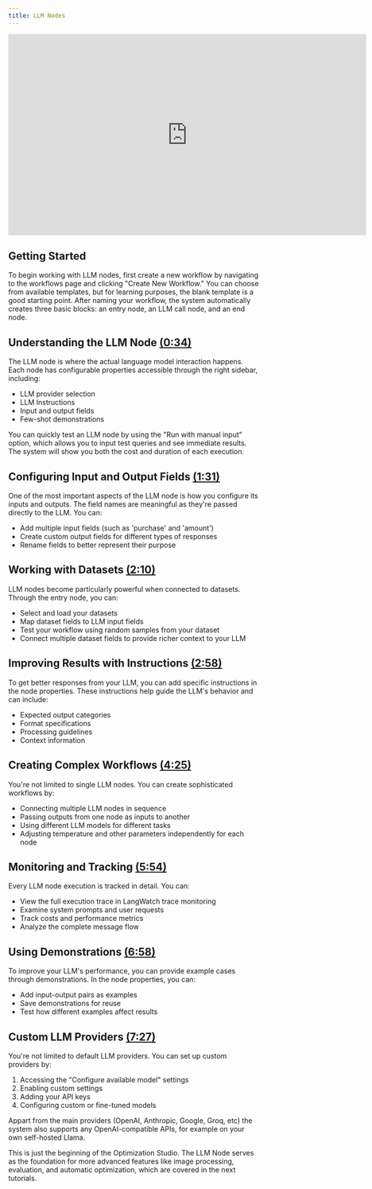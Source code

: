 ```yaml
---
title: LLM Nodes
---
```


<iframe
  width="720"
  height="405"
  src="https://www.youtube.com/embed/fbNmm6qoZFw"
  title="YouTube video player"
  frameborder="0"
  allow="accelerometer; autoplay; clipboard-write; encrypted-media; gyroscope; picture-in-picture"
  allowFullScreen
></iframe>

## Getting Started

To begin working with LLM nodes, first create a new workflow by navigating to the workflows page and clicking "Create New Workflow." You can choose from available templates, but for learning purposes, the blank template is a good starting point. After naming your workflow, the system automatically creates three basic blocks: an entry node, an LLM call node, and an end node.

## Understanding the LLM Node [(0:34)](https://www.youtube.com/watch?v=fbNmm6qoZFw&t=34s)

The LLM node is where the actual language model interaction happens. Each node has configurable properties accessible through the right sidebar, including:
- LLM provider selection
- LLM Instructions
- Input and output fields
- Few-shot demonstrations

You can quickly test an LLM node by using the "Run with manual input" option, which allows you to input test queries and see immediate results. The system will show you both the cost and duration of each execution.

## Configuring Input and Output Fields [(1:31)](https://www.youtube.com/watch?v=fbNmm6qoZFw&t=91s)

One of the most important aspects of the LLM node is how you configure its inputs and outputs. The field names are meaningful as they're passed directly to the LLM. You can:
- Add multiple input fields (such as 'purchase' and 'amount')
- Create custom output fields for different types of responses
- Rename fields to better represent their purpose

## Working with Datasets [(2:10)](https://www.youtube.com/watch?v=fbNmm6qoZFw&t=130s)

LLM nodes become particularly powerful when connected to datasets. Through the entry node, you can:
- Select and load your datasets
- Map dataset fields to LLM input fields
- Test your workflow using random samples from your dataset
- Connect multiple dataset fields to provide richer context to your LLM

## Improving Results with Instructions [(2:58)](https://www.youtube.com/watch?v=fbNmm6qoZFw&t=178s)

To get better responses from your LLM, you can add specific instructions in the node properties. These instructions help guide the LLM's behavior and can include:
- Expected output categories
- Format specifications
- Processing guidelines
- Context information

## Creating Complex Workflows [(4:25)](https://www.youtube.com/watch?v=fbNmm6qoZFw&t=265s)

You're not limited to single LLM nodes. You can create sophisticated workflows by:
- Connecting multiple LLM nodes in sequence
- Passing outputs from one node as inputs to another
- Using different LLM models for different tasks
- Adjusting temperature and other parameters independently for each node

## Monitoring and Tracking [(5:54)](https://www.youtube.com/watch?v=fbNmm6qoZFw&t=354s)

Every LLM node execution is tracked in detail. You can:
- View the full execution trace in LangWatch trace monitoring
- Examine system prompts and user requests
- Track costs and performance metrics
- Analyze the complete message flow

## Using Demonstrations [(6:58)](https://www.youtube.com/watch?v=fbNmm6qoZFw&t=418s)

To improve your LLM's performance, you can provide example cases through demonstrations. In the node properties, you can:
- Add input-output pairs as examples
- Save demonstrations for reuse
- Test how different examples affect results

## Custom LLM Providers [(7:27)](https://www.youtube.com/watch?v=fbNmm6qoZFw&t=447s)

You're not limited to default LLM providers. You can set up custom providers by:
1. Accessing the "Configure available model" settings
2. Enabling custom settings
3. Adding your API keys
4. Configuring custom or fine-tuned models

Appart from the main providers (OpenAI, Anthropic, Google, Groq, etc) the system also supports any OpenAI-compatible APIs, for example on your own self-hosted Llama.


This is just the beginning of the Optimization Studio. The LLM Node serves as the foundation for more advanced features like image processing, evaluation, and automatic optimization, which are covered in the next tutorials.
